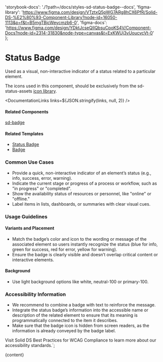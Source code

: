 

  'storybook-docs': './?path=/docs/styles-sd-status-badge--docs',
  'figma-library':
    'https://www.figma.com/design/VTztxQ5pWG7ARg8hCX6PfR/Solid-DS-%E2%80%93-Component-Library?node-id=16050-1113&p=f&t=B5mgTBjcWeycmzb6-0',
  'figma-docs':
    'https://www.figma.com/design/YDktJcseQIIQbsuCpoKS4V/Component-Docs?node-id=2314-31830&node-type=canvas&t=ExKWUj3vUoucvcVt-0'
};

# Status Badge

Used as a visual, non-interactive indicator of a status related to a particular element.

The icons used in this component, should be exclusively from the sd-status-assets [icon library](/?path=/story/components-sd-icon-default--status-library).

<DefaultStory />

<DocumentationLinks links=${JSON.stringify(links, null, 2)} />

#### Related Components

[sd-badge](./?path=/docs/components-sd-badge--docs)

#### Related Templates

- [Status Badge](./?path=/docs/templates-status-badge--docs)
- [Badge](./?path=/docs/templates-badge--docs)

### Common Use Cases

- Provide a quick, non-interactive indicator of an element’s status (e.g., info, success, error, warning).
- Indicate the current stage or progress of a process or workflow, such as "in progress" or "completed".
- Show the availability status of resources or personnel, like "online" or "offline."
- Label items in lists, dashboards, or summaries with clear visual cues.

### Usage Guidelines

#### Variants and Placement

- Match the badge’s color and icon to the wording or message of the associated element so users instantly recognize the status (blue for info, green for success, red for error, yellow for warning).
- Ensure the badge is clearly visible and doesn’t overlap critical content or interactive elements.

#### Background

- Use light background options like white, neutral-100 or primary-100.

### Accessibility Information

- We recommend to combine a badge with text to reinforce the message.
- Integrate the status badge’s information into the accessible name or description of the related element to ensure that its meaning is programmatically connected to the item it describes.
- Make sure that the badge icon is hidden from screen readers, as the information is already conveyed by the badge label.

Visit <sd-link href="https://www.figma.com/design/YDktJcseQIIQbsuCpoKS4V/Component-Docs?node-id=10708-5011&t=Z1FxSGWkmXG5r5sw-4" target="_blank">Solid DS Best Practices for WCAG Compliance</sd-link> to learn more about our accessibility standards.`;

<Meta title="Styles/sd-status-badge/Overview" />

<OverviewFormatter story={SdStatusBadgeStories.Default}>{content}</OverviewFormatter>
